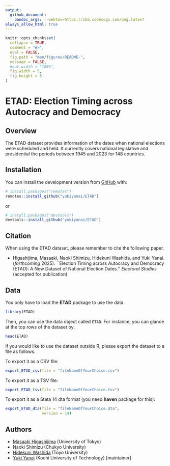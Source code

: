```yaml
---
output: 
  github_document:
    pandoc_args: --webtex=https://ibm.codecogs.com/png.latex?
always_allow_html: true
---
```


```r
knitr::opts_chunk$set(
  collapse = TRUE,
  comment = "#>",
  eval = FALSE,
  fig.path = "man/figures/README-",
  message = FALSE,
  #out.width = "100%",
  fig.width = 5,
  fig.height = 5
)
```

# ETAD: Election Timing across Autocracy and Democracy

## Overview

The ETAD dataset provides information of the dates when national elections were scheduled and held. 
It currently covers national legislative and presidential the periods between 1945 and 2023 for 148 countries.

## Installation

You can install the development version from [GitHub](https://github.com/) with:

``` r
# install.packages("remotes")
remotes::install_github("yukiyanai/ETAD")
```

or

``` r
# install.packages("devtools")
devtools::install_github("yukiyanai/ETAD")
```

## Citation

When using the ETAD dataset, please remember to cite the following paper.

- Higashijima, Masaaki, Naoki Shimizu, Hidekuni Washida, and Yuki Yanai. (*forthcoming* 2025). ``Election Timing across Autocracy and Democracy (ETAD): A New Dataset of National Election Dates.'' *Electoral Studies* (accepted for publication)

## Data

You only have to load the **ETAD** package to use the data.
```r
library(ETAD)
```

Then, you can use the data object called `ETAD`. For instance, you can glance at the top rows of the dataset by:
```r
head(ETAD)
```

If you would like to use the dataset outside R, please export the dataset to a file as follows.

To export it as a CSV file:
```r
export_ETAD_csv(file = "fileNameOfYourChoice.csv")
```

To export it as a TSV file:
```r
export_ETAD_tsv(file = "fileNameOfYourChoice.tsv")
```


To export it as a Stata 14 dta format (you need **haven** package for this):
```r
export_ETAD_dta(file = "fileNameOfYourChoice.dta",
                version = 14)
```


## Authors

- [Masaaki Higashijima](https://masaakihigashijima.com/) (University of Tokyo)
- Naoki Shimizu (Chukyo University)
- [Hidekuni Washida](https://orcid.org/0000-0003-2119-8127) (Toyo University)
- [Yuki Yanai](http://yukiyanai.github.io/) (Kochi University of Technology) [maintainer]
